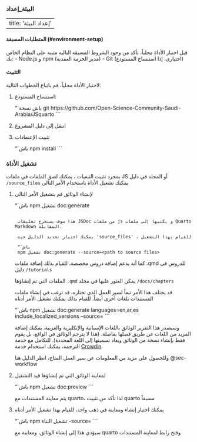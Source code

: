 ### البيئة_إعداد

---
title: 'إعداد البيئة'
---

#### المتطلبات المسبقة (#environment-setup)
قبل اختبار الأداة محلياً، تأكد من وجود الشروط المسبقة التالية مثبتة على النظام الخاص بك:
- Node.js و npm (مدير الحزمة العقدية)
- Git (اختياري، إذا استنساخ المستودع)

#### التثبيت
لاختبار الأداة محلياً، قم باتباع الخطوات التالية:

1. استنساخ المستودع:
   
   “`باش
   نسخة git https://github.com/Open-Science-Community-Saudi-Arabia/JSquarto
   ```
2. انتقل إلى دليل المشروع

3. تثبيت الإعتمادات 
    
    “`باش
    npm install
    ```

### تشغيل الأداة
بمجرد تثبيت التبعيات ، يمكنك لصق الملفات في ملفات JS أو المجلد في دليل `/source_files` يمكنك تشغيل الأداة باستخدام الأمر التالي
    
1. لإنشاء الوثائق قم بتشغيل الأمر التالي
   
   “`باش
    npm تشغيل doc:generate
   ```

    هذا سوف يستخرج تعليقات JSDoc من ملفات js و يكتبها إلى ملفات Quarto Markdown المقابلة.

    يمكنك اختيار تحديد الدليل حيث 'source_files' ، للقيام بهذا التشغيل 
    
    “`باش
    npm تشغيل doc:generate --source=<path to source files>
    ```

    كما أنه يدعم إضافة دروس مخصصة، للقيام بذلك إضافة ملفات .qmd للدروس في دليل `/tutorials`

    الملفات التي تم إنشاؤها `.qmd` يمكن العثور عليها في مجلد `/docs/chapters`

    قد يختلف هذا الأمر تبعاً لسير العمل الذي تختاره، قد ترغب في إنشاء ملفات المستندات بلغات أخرى أيضاً. للقيام بذلك يمكنك تشغيل الأمر أدناه

    “`باش
    npm تشغيل doc:generate languages=en,ar,es include_localized_versions --source=<path to source files>
    ```

    وسيصدر هذا التقرير الوثائق باللغات الإسبانية والإنكليزية والعربية. يمكنك إضافة المزيد من اللغات عن طريق فصلها بفاصلة. (هذا لا يترجم الوثائق في الواقع، بل يقوم فقط بإنشاء نسخة من الوثائق ويعاد تسميتها إلى اللغة المحددة). للتكامل مع خدمة الترجمة، يمكنك استخدام خدمة [Crowdin](https://crowdin.com/).

    وللحصول على مزيد من المعلومات عن سير العمل المتاح، انظر الدليل هنا @sec-workflow


2. لمعاينة الوثائق التي تم إنشاؤها قيد التشغيل 
    
    “`باش
    npm تشغيل doc:preview
    ```
    
    يتم معاينة المستندات مع quarto، لذا تأكد من تثبيت quarto مسبقاً


3. يمكنك اختيار إنشاء ومعاينة في ذهب واحد، للقيام بهذا تشغيل الأمر أدناه
    
    “`باش
    npm تشغيل البناء --source=<path to source files>
    ```

    سيؤدي هذا إلى إنشاء الوثائق، ومعاينة مع quarto وفتح رابط لمعاينة المستندات
